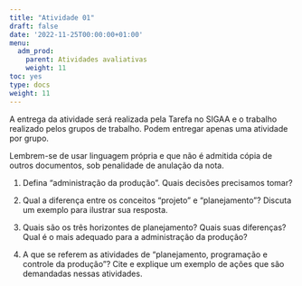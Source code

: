```yaml
---
title: "Atividade 01"
draft: false
date: '2022-11-25T00:00:00+01:00'
menu:
  adm_prod:
    parent: Atividades avaliativas
    weight: 11
toc: yes
type: docs
weight: 11
---
```



A entrega da atividade será realizada pela Tarefa no SIGAA e o trabalho realizado pelos grupos de trabalho. Podem entregar apenas uma atividade por grupo. 

Lembrem-se de usar linguagem própria e que não é admitida cópia de outros documentos, sob penalidade de anulação da nota. 


1. Defina "administração da produção". Quais decisões precisamos tomar? 

2. Qual a diferença entre os conceitos "projeto" e "planejamento"? Discuta um exemplo para ilustrar sua resposta. 

3. Quais são os três horizontes de planejamento? Quais suas diferenças? Qual é o mais adequado para a administração da produção?

4. A que se referem as atividades de "planejamento, programação e controle da produção"? Cite e explique um exemplo de ações que são demandadas nessas atividades. 

